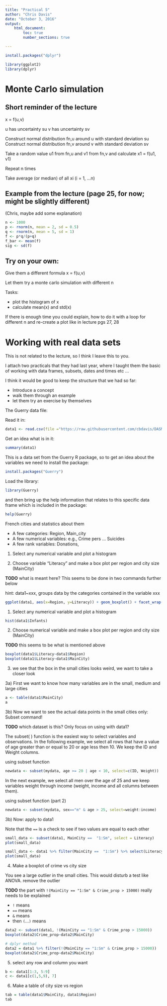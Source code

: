 ```yaml
---
title: "Practical 5"
author: "Chris Davis"
date: "October 3, 2016"
output: 
    html_document:
        toc: true
        number_sections: true

---
```


```r
install.packages("dplyr")
```

```r
library(ggplot2)
library(dplyr)
```

# Monte Carlo simulation 

## Short reminder of the lecture

x = f(u,v)

u has uncertainty su 
v has uncertainty sv

Construct normal distribution fn,u around u with standard deviation su 
Construct normal distribution fn,v around v with standard deviation sv

Take a random value u1 from  fn,u and v1 from fn,v  and calculate x1 = f(u1, v1)

Repeat n times

Take average (or median) of all xi (i = 1, …n) 

## Example from the lecture (page 25, for now; might be slightly different)
(Chris, maybe add some explanation)

```r
n <- 1000
p <- rnorm(n, mean = 2, sd = 0.5)
q <- rnorm(n, mean = 5, sd = 1)
f <- p*q/(p+q)
f_bar <- mean(f)
sig <- sd(f)
```

## Try on your own:

Give them a different formula  x = f(u,v)

Let them try a monte carlo simulation with different n 

Tasks:
 
* plot the histogram of x
* calculate mean(x) and std(x)

If there is enough time you could explain, how to do it with a loop for different n and re-create a plot like in lecture pgs 27, 28

# Working with real data sets

This is not related to the lecture, so I think I leave this to you. 

I attach two practicals that they had last year, where I taught them the basic of working with data frames, subsets, dates and times etc … 

I think it would be good to keep the structure that we had so far:

* Introduce a concept
* walk them through an example 
* let them try an exercise by themselves




The Guerry data file:

Read it in: 
```r
data1 <- read.csv(file ="https://raw.githubusercontent.com/cbdavis/DASM/master/data/Guerry.csv")
```
Get an idea what is in it:
```r
summary(data1)
```

This is a data set from the Guerry R package, so to get an idea about the variables we need to install the package:

```r
install.packages("Guerry")
```

Load the library:
```r
library(Guerry)
```

and then bring up the help information that relates to this specific data frame which is included in the package:
```r
help(Guerry)

```

French cities and statistics about them

* A few categories: Region, Main_city
* A few numerical variables: e.g., Crime pers … Suicides
* A few rank variables: Donations, 

1) Select any numerical variable and plot a histogram

2) Choose variable "Literacy" and make a box plot per region and city size (MainCity)  

**TODO** what is meant here?  This seems to be done in two commands further below

hint: data1~xxx, groups data by the categories contained in the variable xxx

```r
ggplot(data1, aes(x=Region, y=Literacy)) + geom_boxplot() + facet_wrap(~MainCity)
```

1) Select any numerical variable and plot a histogram

```r
hist(data1$Infants)
```

2) Choose numerical variable and make a box plot per region and city size (MainCity)  

**TODO** this seems to be what is mentioned above

```r
boxplot(data1$Literacy~data1$Region)
boxplot(data1$Literacy~data1$MainCity)
```

3) we see that the box in the small cities looks weird, we want to take a closer look 

3a) First we want to know how many variables are in the small, medium and large cities

```r
a <- table(data1$MainCity)
a
```

3b) Now we want to see the actual data points in the small cities only:
Subset command!

**TODO** which dataset is this?  Only focus on using with data1?

The subset( ) function is the easiest way to select variables and observations. In the following example, we select all rows that have a value of age greater than or equal to 20 or age less then 10. We keep the ID and Weight columns.

 using subset function 
```r
newdata <- subset(mydata, age >= 20 | age < 10, select=c(ID, Weight))
```

In the next example, we select all men over the age of 25 and we keep variables weight through income (weight, income and all columns between them).

using subset function (part 2)

```r
newdata <- subset(mydata, sex=="m" & age > 25, select=weight:income)
```

3b) Now: apply to data1

Note that the `==` is a check to see if two values are equal to each other

```r
small_data <- subset(data1, MainCity ==  "1:Sm", select = Literacy)
plot(small_data)

small_data <- data1 %>% filter(MainCity ==  "1:Sm") %>% select(Literacy)
plot(small_data)

```

4) Make a boxplot of crime vs city size

You see a large outlier in the small cities. This would disturb a test like ANOVA. remove the outlier

**TODO** the part with `!(MainCity == "1:Sm" & Crime_prop > 15000)` really needs to be explained

* `!` means
* `==` means
* `&` means
* then `(`...`)` means

```r
data2 <- subset(data1, !(MainCity == "1:Sm" & Crime_prop > 15000))
boxplot(data2$Crime_prop~data2$MainCity)

# dplyr method
data2 = data1 %>% filter(!(MainCity == "1:Sm" & Crime_prop > 15000))
boxplot(data2$Crime_prop~data2$MainCity)
```

5) select any row and column you want 

```r
b <- data1[1:3, 5:9]
c <- data1[c(1,5,9), 7]
```

6) Make a table of city size vs region

```r
tab = table(data1$MainCity, data1$Region)
tab
```
